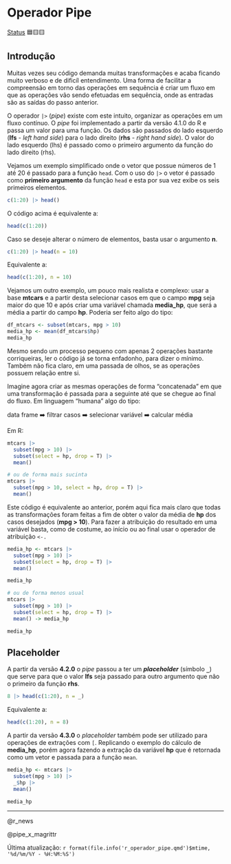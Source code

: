 # Operador Pipe

[Status](convencoes.html#status-do-material) 🟦🟨🟨

## Introdução

Muitas vezes seu código demanda muitas transformações e acaba ficando muito verboso e de dificíl entendimento. Uma forma de facilitar a compreensão em torno das operações em sequência é criar um fluxo em que as operações vão sendo efetuadas em sequência, onde as entradas são as saídas do passo anterior.

O operador `|>` (*pipe*) existe com este intuito, organizar as operações em um fluxo contínuo. O *pipe* foi implementado a partir da versão 4.1.0 do R e passa um valor para uma função. Os dados são passados do lado esquerdo (**lfs** - *left hand side*) para o lado direito (**rhs** - *right hand side*). O valor do lado esquerdo (lhs) é passado como o primeiro argumento da função do lado direito (rhs).

Vejamos um exemplo simplificado onde o vetor que possue números de 1 até 20 é passado para a função `head`. Com o uso do `|>` o vetor é passado como **primeiro argumento** da função `head` e esta por sua vez exibe os seis primeiros elementos.

```r
c(1:20) |> head()
```

O código acima é equivalente a:

```r
head(c(1:20))
```

Caso se deseje alterar o número de elementos, basta usar o argumento **n**.

```r
c(1:20) |> head(n = 10)
```

Equivalente a:

```r
head(c(1:20), n = 10)
```

Vejamos um outro exemplo, um pouco mais realista e complexo: usar a base **mtcars** e a partir desta selecionar casos em que o campo **mpg** seja maior do que 10 e após criar uma variável chamada **media_hp**, que será a média a partir do campo **hp**. Poderia ser feito algo do tipo:

```r
df_mtcars <- subset(mtcars, mpg > 10)
media_hp <- mean(df_mtcars$hp)
media_hp
```

Mesmo sendo um processo pequeno com apenas 2 operações bastante corriqueiras, ler o código já se torna enfadonho, para dizer o mínimo. Também não fica claro, em uma passada de olhos, se as operações possuem relação entre si.

Imagine agora criar as mesmas operações de forma "concatenada" em que uma transformação é passada para a seguinte até que se chegue ao final do fluxo. Em linguagem "humana" algo do tipo:

data frame ➡️ filtrar casos ➡️ selecionar variável ➡️ calcular média

Em R:

```r
mtcars |> 
  subset(mpg > 10) |> 
  subset(select = hp, drop = T) |> 
  mean()

# ou de forma mais sucinta
mtcars |> 
  subset(mpg > 10, select = hp, drop = T) |> 
  mean()
```

Este código é equivalente ao anterior, porém aqui fica mais claro que todas as transformações foram feitas a fim de obter o valor da média de **hp** dos casos desejados (**mpg \> 10**). Para fazer a atribuição do resultado em uma variável basta, como de costume, ao início ou ao final usar o operador de atribuição `<-.`

```r
media_hp <- mtcars |> 
  subset(mpg > 10) |> 
  subset(select = hp, drop = T) |> 
  mean()

media_hp

# ou de forma menos usual
mtcars |> 
  subset(mpg > 10) |> 
  subset(select = hp, drop = T) |> 
  mean() -> media_hp

media_hp
```

## Placeholder

A partir da versão **4.2.0** o *pipe* passou a ter um ***placeholder*** (símbolo **`_`**) que serve para que o valor **lfs** seja passado para outro argumento que não o primeiro da função **rhs**.

```r
8 |> head(c(1:20), n = _)
```

Equivalente a:

```r
head(c(1:20), n = 8)
```

A partir da versão **4.3.0** o *placeholder* também pode ser utilizado para operações de extrações com `[`. Replicando o exemplo do cálculo de **media_hp**, porém agora fazendo a extração da variável **hp** que é retornada como um vetor e passada para a função `mean`.

```r
media_hp <- mtcars |> 
  subset(mpg > 10) |> 
  _$hp |> 
  mean()

media_hp
```

------------------------------------------------------------------------

@r_news

@pipe_x_magrittr

Última atualização: `r format(file.info('r_operador_pipe.qmd')$mtime, '%d/%m/%Y - %H:%M:%S')`
